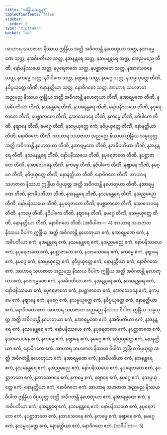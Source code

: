 ```yaml
---
title: "သဲန္ဒြိယဃဋနာ"
tableOfContents: false
sidebar:
  order: 5
type: "tipitaka"
basket: "ab"
---
```



<DynamicBreadcrumb />

<Division number="456">

<Paragraph number="1451">
အာဟာရ သဟဇာတ နိဿယ ဣန္ဒြိယ အတ္ထိ အဝိဂတန္တိ နဟေတုယာ သတ္တ, နအာရမ္မဏေ သတ္တ, နအဓိပတိယာ သတ္တ, နအနန္တရေ သတ္တ, နသမနန္တရေ သတ္တ, နအညမညေ တီဏိ, နော်ပနိဿယေ သတ္တ, နပုရေဇာတေ သတ္တ, နပစ္ဆာဇာတေ သတ္တ, နအာသေဝနေ သတ္တ, နကမ္မေ သတ္တ, နဝိပါကေ သတ္တ, နဈာနေ သတ္တ, နမဂ္ဂေ သတ္တ, နသမ္ပယုတ္တေ တီဏိ, နဝိပ္ပယုတ္တေ တီဏိ, နောနတ္ထိယာ သတ္တ, နောဝိဂတေ သတ္တ.
</Paragraph>

<Paragraph number="1452">
အာဟာရ သဟဇာတ အညမည နိဿယ ဣန္ဒြိယ အတ္ထိ အဝိဂတန္တိ နဟေတုယာ တီဏိ, နအာရမ္မဏေ တီဏိ, နအဓိပတိယာ တီဏိ, နအနန္တရေ တီဏိ, နသမနန္တရေ တီဏိ, နော်ပနိဿယေ တီဏိ, နပုရေဇာတေ တီဏိ, နပစ္ဆာဇာတေ တီဏိ, နအာသေဝနေ တီဏိ, နကမ္မေ တီဏိ, နဝိပါကေ တီဏိ, နဈာနေ တီဏိ, နမဂ္ဂေ တီဏိ, နသမ္ပယုတ္တေ ဧကံ, နဝိပ္ပယုတ္တေ တီဏိ, နောနတ္ထိယာ တီဏိ, နောဝိဂတေ တီဏိ.
</Paragraph>

<Paragraph number="1453">
အာဟာရ သဟဇာတ အညမည နိဿယ ဣန္ဒြိယ သမ္ပယုတ္တ အတ္ထိ အဝိဂတန္တိ နဟေတုယာ တီဏိ, နအာရမ္မဏေ တီဏိ, နအဓိပတိယာ တီဏိ, နအနန္တရေ တီဏိ, နသမနန္တရေ တီဏိ, နော်ပနိဿယေ တီဏိ, နပုရေဇာတေ တီဏိ, နပစ္ဆာဇာတေ တီဏိ, နအာသေဝနေ တီဏိ, နကမ္မေ တီဏိ, နဝိပါကေ တီဏိ, နဈာနေ တီဏိ, နမဂ္ဂေ တီဏိ, နဝိပ္ပယုတ္တေ တီဏိ, နောနတ္ထိယာ တီဏိ, နောဝိဂတေ တီဏိ.
</Paragraph>

<Paragraph number="1454">
အာဟာရ သဟဇာတ နိဿယ ဣန္ဒြိယ ဝိပ္ပယုတ္တ အတ္ထိ အဝိဂတန္တိ နဟေတုယာ တီဏိ, နအာရမ္မဏေ တီဏိ, နအဓိပတိယာ တီဏိ, နအနန္တရေ တီဏိ, နသမနန္တရေ တီဏိ, နအညမညေ တီဏိ, နော်ပနိဿယေ တီဏိ, နပုရေဇာတေ တီဏိ, နပစ္ဆာဇာတေ တီဏိ, နအာသေဝနေ တီဏိ, နကမ္မေ တီဏိ, နဝိပါကေ တီဏိ, နဈာနေ တီဏိ, နမဂ္ဂေ တီဏိ, နသမ္ပယုတ္တေ တီဏိ, နောနတ္ထိယာ တီဏိ, နောဝိဂတေ တီဏိ. [အဝိပါက—  4]
</Paragraph>

<Paragraph number="1455">
အာဟာရ သဟဇာတ နိဿယ ဝိပါက ဣန္ဒြိယ အတ္ထိ အဝိဂတန္တိ နဟေတုယာ ဧကံ, နအာရမ္မဏေ ဧကံ, နအဓိပတိယာ ဧကံ, နအနန္တရေ ဧကံ, နသမနန္တရေ ဧကံ, နအညမညေ ဧကံ, နော်ပနိဿယေ ဧကံ, နပုရေဇာတေ ဧကံ, နပစ္ဆာဇာတေ ဧကံ, နအာသေဝနေ ဧကံ, နကမ္မေ ဧကံ, နဈာနေ ဧကံ, နမဂ္ဂေ ဧကံ, နသမ္ပယုတ္တေ ဧကံ, နဝိပ္ပယုတ္တေ ဧကံ, နောနတ္ထိယာ ဧကံ, နောဝိဂတေ ဧကံ.
</Paragraph>

<Paragraph number="1456">
အာဟာရ သဟဇာတ အညမည နိဿယ ဝိပါက ဣန္ဒြိယ အတ္ထိ အဝိဂတန္တိ နဟေတုယာ ဧကံ, နအာရမ္မဏေ ဧကံ, နအဓိပတိယာ ဧကံ, နအနန္တရေ ဧကံ, နသမနန္တရေ ဧကံ, နော်ပနိဿယေ ဧကံ, နပုရေဇာတေ ဧကံ, နပစ္ဆာဇာတေ ဧကံ, နအာသေဝနေ ဧကံ, နကမ္မေ ဧကံ, နဈာနေ ဧကံ, နမဂ္ဂေ ဧကံ, နသမ္ပယုတ္တေ ဧကံ, နဝိပ္ပယုတ္တေ ဧကံ, နောနတ္ထိယာ ဧကံ, နောဝိဂတေ ဧကံ.
</Paragraph>

<Paragraph number="1457">
အာဟာရ သဟဇာတ အညမည နိဿယ ဝိပါက ဣန္ဒြိယ သမ္ပယုတ္တ အတ္ထိ အဝိဂတန္တိ နဟေတုယာ ဧကံ, နအာရမ္မဏေ ဧကံ, နအဓိပတိယာ ဧကံ, နအနန္တရေ ဧကံ, နသမနန္တရေ ဧကံ, နော်ပနိဿယေ ဧကံ, နပုရေဇာတေ ဧကံ, နပစ္ဆာဇာတေ ဧကံ, နအာသေဝနေ ဧကံ, နကမ္မေ ဧကံ, နဈာနေ ဧကံ, နမဂ္ဂေ ဧကံ, နဝိပ္ပယုတ္တေ ဧကံ, နောနတ္ထိယာ ဧကံ, နောဝိဂတေ ဧကံ.
</Paragraph>

<Paragraph number="1458">
အာဟာရ သဟဇာတ နိဿယ ဝိပါက ဣန္ဒြိယ ဝိပ္ပယုတ္တ အတ္ထိ အဝိဂတန္တိ နဟေတုယာ ဧကံ, နအာရမ္မဏေ ဧကံ, နအဓိပတိယာ ဧကံ, နအနန္တရေ ဧကံ, နသမနန္တရေ ဧကံ, နအညမညေ ဧကံ, နော်ပနိဿယေ ဧကံ, နပုရေဇာတေ ဧကံ, နပစ္ဆာဇာတေ ဧကံ, နအာသေဝနေ ဧကံ, နကမ္မေ ဧကံ, နဈာနေ ဧကံ, နမဂ္ဂေ ဧကံ, နသမ္ပယုတ္တေ ဧကံ, နောနတ္ထိယာ ဧကံ, နောဝိဂတေ ဧကံ.
</Paragraph>

<Paragraph number="1459">
အာဟာရ သဟဇာတ အညမည နိဿယ ဝိပါက ဣန္ဒြိယ ဝိပ္ပယုတ္တ အတ္ထိ အဝိဂတန္တိ နဟေတုယာ ဧကံ, နအာရမ္မဏေ ဧကံ, နအဓိပတိယာ ဧကံ, နအနန္တရေ ဧကံ, နသမနန္တရေ ဧကံ, နော်ပနိဿယေ ဧကံ, နပုရေဇာတေ ဧကံ, နပစ္ဆာဇာတေ ဧကံ, နအာသေဝနေ ဧကံ, နကမ္မေ ဧကံ, နဈာနေ ဧကံ, နမဂ္ဂေ ဧကံ, နသမ္ပယုတ္တေ ဧကံ, နောနတ္ထိယာ ဧကံ, နောဝိဂတေ ဧကံ. [သဝိပါက—  5]
</Paragraph>
</Division>